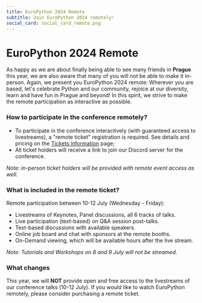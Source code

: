 ```yaml
---
title: EuroPython 2024 Remote
subtitle: Join EuroPython 2024 remotely!
social_card: social_card_remote.png
---
```


# EuroPython 2024 Remote

As happy as we are about finally being able to see many friends in **Prague**
this year, we are also aware that many of you will not be able to make it in-person.
Again, we present you EuroPython 2024 remote:
Wherever you are based, let's celebrate Python and our community, rejoice at our diversity,
learn and have fun in Prague and beyond! In this spirit, we strive to make the remote participation
as interactive as possible.

### How to participate in the conference remotely?

- To participate in the conference interactively (with guaranteed access to livestreams), a "remote ticket" registration is required. See details and pricing on the [Tickets information](/tickets#remote-tickets) page;
- All ticket holders will receive a link to join our Discord server for the conference.

*Note: in-person ticket holders will be provided with remote event access as well.*

### What is included in the remote ticket?
Remote participation between 10-12 July (Wednesday - Friday):
- Livestreams of Keynotes, Panel discussions, all 6 tracks of talks.
- Live participation (text-based) on Q&A session post-talks.
- Text-based discussions with available speakers.
- Online job board and chat with sponsors at the remote booths.
- On-Demand viewing, which will be available hours after the live stream.

*Note: Tutorials and Workshops on 8 and 9 July will not be streamed.*

### What changes ###
This year, we will **NOT** provide open and free access to the livestreams of our conference talks (10-12 July). If you would like to watch EuroPython remotely, please consider purchasing a remote ticket.
